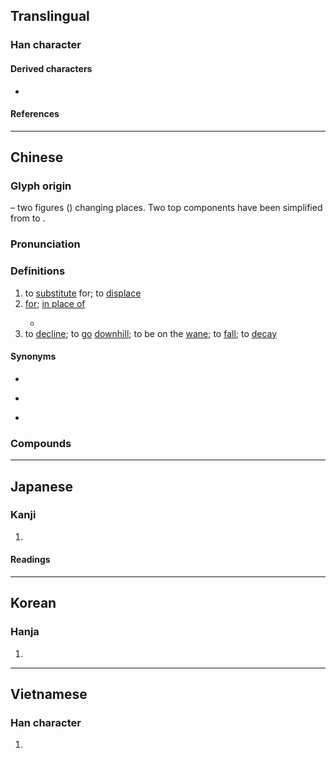 {{also|賛|暜}}
{{character info}}
==Translingual==
{{stroke order|strokes=12}}

===Han character===
{{Han char|rn=73|rad=曰|as=08|sn=12|four=55603|canj=QOA|ids=⿱㚘曰}}

====Derived characters====
* {{l|mul|[[僣]], [[簮]], [[譛]], [[鐟]], [[䣠]], [[䲋]], [[𠟆]], [[𠾱]], [[𡼫]], [[𢡚]], [[𣚽]], [[𤏖]], [[𥋋]], [[𦅦]], [[𦏋]], [[𦠛]], [[𦻘]], [[𨅕]], [[𩁀]], [[𩅮]], [[𩕗]], [[𩞲]], [[𪍲]], [[𪖽]]}} <!-- 潜 derived from 潛 -->

====References====
{{Han ref|kx=0503.040|dkj=14300|dj=0877.030|hdz=21515.080|uh=66FF}}

----

==Chinese==
{{zh-forms|alt=暜,𤾕,𤽽}}

===Glyph origin===
{{Han etym}}
{{Han compound|竝|曰|ls=ic}} – two figures ({{lang|zh|竝}}) changing places. Two top components have been simplified from {{zh-l|*立}} to {{zh-l|*夫}}.

===Pronunciation===
{{zh-pron
|m=tì
|c=tai3
|g=ti3
|h=pfs=thai/thi
|j=ti3
|md=tá̤
|mn=ml,jj,yl,tn,kh,tc:thè/xm,qz,jj,lk,tp,km,mg,hc,tc:thòe/qz,tw,xm:thùi/qz,tw,xm:thoeh
|mn_note=thè - literary; thòe/thuì/thoeh - vernacular
|mn-t=ti3/toi3
|mn-t_note=ti3 - literary; toi3 - vernacular
|w=2thi
|mc=y
|oc=y
|ma=
|cat=v,prep
}}

===Definitions===
{{zh-hanzi}}

# to [[substitute]] for; to [[displace]]
# [[for]]; [[in place of]]
#: {{zh-x|他 替 我 去 了 趟 超市。|He went to the supermarket '''for''' me. [Originally, I was the person who should go to the supermarket]}}
#* {{zh-x|奴才 替 天下 百姓 感激 皇太后 恩典！|I, '''on behalf of''' the people throughout the world, [hereby] express my gratitude for the kindness of the empress dowager!|ref={{w|zh:苍穹之昴 (电视剧)|The Firmament of the Pleiades}}}}
# to [[decline]]; to [[go]] [[downhill]]; to be on the [[wane]]; to [[fall]]; to [[decay]]

====Synonyms====
* {{s|to substitute}}
{{zh-syn-saurus|更換}}
* {{s|for}}
{{zh-dial}}
* {{s|to decline}}
{{zh-syn-saurus|衰敗}}

===Compounds===
{{zh-der|一替|一替一句|世代交替|交替|代替|代替品|代替物|代替財|倒替|冒名頂替|凌替|抽替|拉替身兒|捉生替死|接替|接替栽培|新舊交替|更替|替人|替代|替代作用|替代品|替代能源|替僧|替力|替另|替天行道|替子|替工|替手填腳|替換|替死鬼|替狗奪食|替班|替罪羊|替罪羔羊|替考|替聘|替補|替身|替身演員|替頭|替頭兒|槍替|淪替|演替|獻可替否|獻替可否|興替|衰替|輪替|進可替不|進可替否|陵替|隆替|零替|頂替|激素替代療法}}

{{zh-cat|Elementary}}

----

==Japanese==

===Kanji===
{{ja-kanji|grade=c|rs=曰08}}

# {{rfdef|ja|sort=曰08}}

====Readings====
{{ja-readings
|goon=たい
|kanon=てい
|kun=か-える<か-へる, か-わる<か-はる, すた-れる
}}

----

==Korean==

===Hanja===
{{ko-hanja|바꾸다|바꿀|체}}

# {{hanja form of|체|to [[change]]; [[switch]]}}

----

==Vietnamese==

===Han character===
{{vi-readings|rs=曰08|reading=thế}}

# {{rfdef|vi|sort=曰08}}

{{cln|vi|Han tu}}